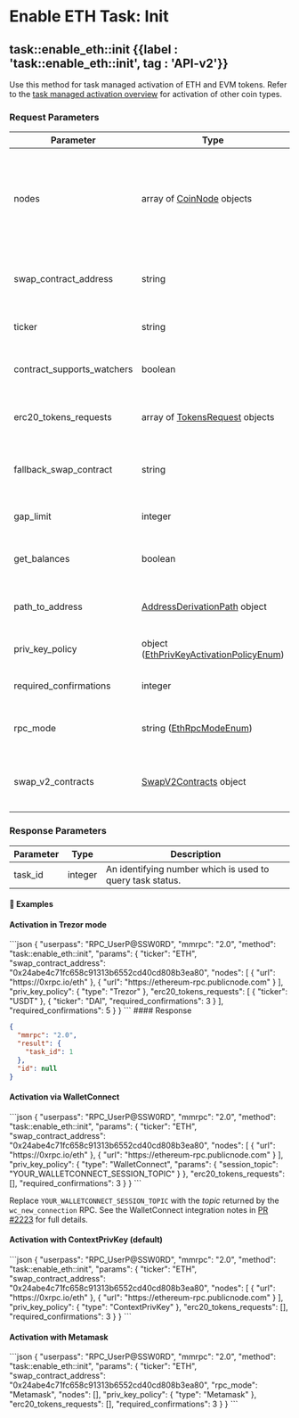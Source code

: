 
# Enable ETH Task: Init

## task::enable\_eth::init {{label : 'task::enable_eth::init', tag : 'API-v2'}}

Use this method for task managed activation of ETH and EVM tokens. Refer to the [task managed activation overview](/komodo-defi-framework/api/v20/coin_activation/task_managed/) for activation of other coin types.

### Request Parameters

| Parameter                    | Type                                                                                                                               | Required |             Default            | Description                                                                                                                                              |
| ---------------------------- | ---------------------------------------------------------------------------------------------------------------------------------- | :------: | :----------------------------: | -------------------------------------------------------------------------------------------------------------------------------------------------------- |
| nodes                        | array of [CoinNode](/komodo-defi-framework/api/common_structures/activation/#coin-node) objects                                    |     ✓    |                -               | One or more RPC nodes used to communicate with the Ethereum network. Each object must include a `url` (string) and may include `komodo_proxy` (boolean). |
| swap\_contract\_address      | string                                                                                                                             |     ✓    |                -               | Address of the Komodo atomic-swap smart-contract deployed on the target chain.                                                                           |
| ticker                       | string                                                                                                                             |     ✓    |                -               | Ticker of the ETH-based platform coin you want to enable.                                                                                                |
| contract\_supports\_watchers | boolean                                                                                                                            |     ✗    |             `false`            | Set to `true` if the deployed swap contract supports watcher extensions.                                                                                 |
| erc20\_tokens\_requests      | array of [TokensRequest](/komodo-defi-framework/api/common_structures/activation/#tokens-request) objects                          |     ✗    |                -               | Token activation requests to execute along with the platform coin.                                                                                       |
| fallback\_swap\_contract     | string                                                                                                                             |     ✗    |                -               | Optional fallback contract address used when the primary `swap_contract_address` fails.                                                                  |
| gap\_limit                   | integer                                                                                                                            |     ✗    |              `20`              | HD-wallet gap-limit to use when scanning for used addresses.                                                                                             |
| get\_balances                | boolean                                                                                                                            |     ✗    |             `true`             | When `false`, balances are not queried after activation, making the call return faster.                                                                  |
| path\_to\_address            | [AddressDerivationPath](/komodo-defi-framework/api/common_structures/activation/#address-derivation-path) object                   |     ✗    |                -               | Explicit HD path of the address to use for swaps. Applies only to HD wallets.                                                                            |
| priv\_key\_policy            | object ([EthPrivKeyActivationPolicyEnum](/komodo-defi-framework/api/common_structures/enums/#eth-priv-key-activation-policy-enum)) |     ✗    | `{ "type": "ContextPrivKey" }` | Determines where the private key comes from.                                                                                                             |
| required\_confirmations      | integer                                                                                                                            |     ✗    |               `3`              | Number of block confirmations to wait for critical swap steps.                                                                                           |
| rpc\_mode                    | string ([EthRpcModeEnum](/komodo-defi-framework/api/common_structures/enums/#eth-rpc-mode-enum))                                   |     ✗    |           `"Default"`          | Set to `"Metamask"` when activating through MetaMask (web only).                                                                                         |
| swap\_v2\_contracts          | [SwapV2Contracts](/komodo-defi-framework/api/common_structures/activation/#swap-v2-contracts) object                               |     ✗    |                -               | Advanced: addresses of maker-, taker- and NFT-swap V2 contracts, if they differ from the defaults.                                                       |

### Response Parameters

| Parameter | Type    | Description                                               |
| --------- | ------- | --------------------------------------------------------- |
| task\_id  | integer | An identifying number which is used to query task status. |

#### 📌 Examples

#### Activation in Trezor mode

<CodeGroup title="ETH/EVM Activation (Trezor mode)" tag="POST" label="task::enable_eth::init" mm2MethodDecorate="true">
  ```json
  {
    "userpass": "RPC_UserP@SSW0RD",
    "mmrpc": "2.0",
    "method": "task::enable_eth::init",
    "params": {
      "ticker": "ETH",
      "swap_contract_address": "0x24abe4c71fc658c91313b6552cd40cd808b3ea80",
      "nodes": [
        {
          "url": "https://0xrpc.io/eth"
        },
        {
          "url": "https://ethereum-rpc.publicnode.com"
        }
      ],
      "priv_key_policy": {
        "type": "Trezor"
      },
      "erc20_tokens_requests": [
        {
          "ticker": "USDT"
        },
        {
          "ticker": "DAI",
          "required_confirmations": 3
        }
      ],
      "required_confirmations": 5
    }
  }
  ```
</CodeGroup>

<CollapsibleSection expandedText="Hide Response" collapsedText="Show Response">
  #### Response

  ```json
  {
    "mmrpc": "2.0",
    "result": {
      "task_id": 1
    },
    "id": null
  }
  ```
</CollapsibleSection>

#### Activation via WalletConnect

<CodeGroup title="ETH/EVM Activation (WalletConnect)" tag="POST" label="task::enable_eth::init" mm2MethodDecorate="true">
  ```json
  {
    "userpass": "RPC_UserP@SSW0RD",
    "mmrpc": "2.0",
    "method": "task::enable_eth::init",
    "params": {
      "ticker": "ETH",
      "swap_contract_address": "0x24abe4c71fc658c91313b6552cd40cd808b3ea80",
      "nodes": [
        {
          "url": "https://0xrpc.io/eth"
        },
        {
          "url": "https://ethereum-rpc.publicnode.com"
        }
      ],
      "priv_key_policy": {
        "type": "WalletConnect",
        "params": {
          "session_topic": "YOUR_WALLETCONNECT_SESSION_TOPIC"
        }
      },
      "erc20_tokens_requests": [],
      "required_confirmations": 3
    }
  }
  ```
</CodeGroup>

<Note type="info">Replace <code>YOUR\_WALLETCONNECT\_SESSION\_TOPIC</code> with the <em>topic</em> returned by the <code>wc\_new\_connection</code> RPC. See the WalletConnect integration notes in <a href="https://github.com/KomodoPlatform/komodo-defi-framework/pull/2223">PR #2223</a> for full details.</Note>

#### Activation with ContextPrivKey (default)

<CodeGroup title="ETH/EVM Activation (ContextPrivKey)" tag="POST" label="task::enable_eth::init" mm2MethodDecorate="true">
  ```json
  {
    "userpass": "RPC_UserP@SSW0RD",
    "mmrpc": "2.0",
    "method": "task::enable_eth::init",
    "params": {
      "ticker": "ETH",
      "swap_contract_address": "0x24abe4c71fc658c91313b6552cd40cd808b3ea80",
      "nodes": [
        {
          "url": "https://0xrpc.io/eth"
        },
        {
          "url": "https://ethereum-rpc.publicnode.com"
        }
      ],
      "priv_key_policy": {
        "type": "ContextPrivKey"
      },
      "erc20_tokens_requests": [],
      "required_confirmations": 3
    }
  }
  ```
</CodeGroup>

#### Activation with Metamask

<CodeGroup title="ETH/EVM Activation (Metamask)" tag="POST" label="task::enable_eth::init" mm2MethodDecorate="true">
  ```json
  {
    "userpass": "RPC_UserP@SSW0RD",
    "mmrpc": "2.0",
    "method": "task::enable_eth::init",
    "params": {
      "ticker": "ETH",
      "swap_contract_address": "0x24abe4c71fc658c91313b6552cd40cd808b3ea80",
      "rpc_mode": "Metamask",
      "nodes": [],
      "priv_key_policy": {
        "type": "Metamask"
      },
      "erc20_tokens_requests": [],
      "required_confirmations": 3
    }
  }
  ```
</CodeGroup>
